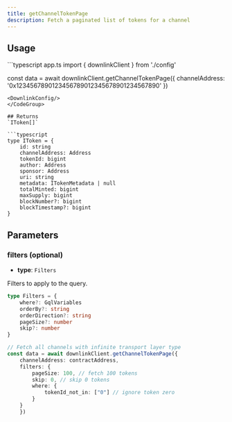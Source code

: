 ```yaml
---
title: getChannelTokenPage
description: Fetch a paginated list of tokens for a channel
---
```




<SdkQuickstart />

## Usage
<CodeGroup>
```typescript app.ts
import { downlinkClient } from './config'

const data = await downlinkClient.getChannelTokenPage({
    channelAddress: '0x1234567890123456789012345678901234567890'
})
```
<DownlinkConfig/>
</CodeGroup>

## Returns
`IToken[]`

```typescript
type IToken = {
    id: string
    channelAddress: Address
    tokenId: bigint
    author: Address
    sponsor: Address
    uri: string
    metadata: ITokenMetadata | null
    totalMinted: bigint
    maxSupply: bigint
    blockNumber?: bigint
    blockTimestamp?: bigint
}
```
## Parameters

### filters (optional)
- **type**: `Filters`

Filters to apply to the query.

```typescript
type Filters = {
    where?: GqlVariables
    orderBy?: string
    orderDirection?: string
    pageSize?: number
    skip?: number
}
```

```typescript
// Fetch all channels with infinite transport layer type
const data = await downlinkClient.getChannelTokenPage({
    channelAddress: contractAddress,
    filters: {
        pageSize: 100, // fetch 100 tokens
        skip: 0, // skip 0 tokens
        where: {
            tokenId_not_in: ["0"] // ignore token zero
        }
    }
    })
```